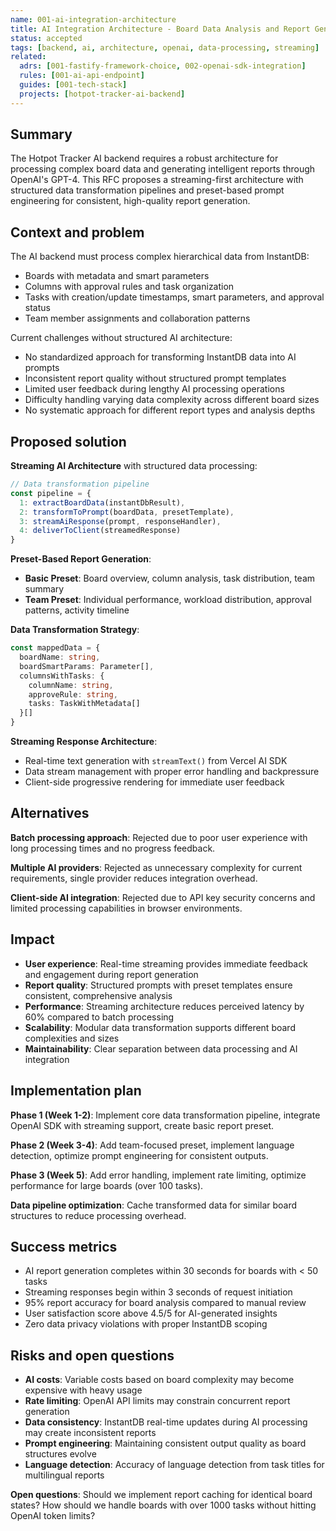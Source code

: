 ```yaml
---
name: 001-ai-integration-architecture
title: AI Integration Architecture - Board Data Analysis and Report Generation
status: accepted
tags: [backend, ai, architecture, openai, data-processing, streaming]
related:
  adrs: [001-fastify-framework-choice, 002-openai-sdk-integration]
  rules: [001-ai-api-endpoint]
  guides: [001-tech-stack]
  projects: [hotpot-tracker-ai-backend]
---
```


## Summary

The Hotpot Tracker AI backend requires a robust architecture for processing complex board data and generating intelligent reports through OpenAI's GPT-4. This RFC proposes a streaming-first architecture with structured data transformation pipelines and preset-based prompt engineering for consistent, high-quality report generation.

## Context and problem

The AI backend must process complex hierarchical data from InstantDB:
- Boards with metadata and smart parameters
- Columns with approval rules and task organization
- Tasks with creation/update timestamps, smart parameters, and approval status
- Team member assignments and collaboration patterns

Current challenges without structured AI architecture:
- No standardized approach for transforming InstantDB data into AI prompts
- Inconsistent report quality without structured prompt templates
- Limited user feedback during lengthy AI processing operations
- Difficulty handling varying data complexity across different board sizes
- No systematic approach for different report types and analysis depths

## Proposed solution

**Streaming AI Architecture** with structured data processing:

```typescript
// Data transformation pipeline
const pipeline = {
  1: extractBoardData(instantDbResult),
  2: transformToPrompt(boardData, presetTemplate),
  3: streamAiResponse(prompt, responseHandler),
  4: deliverToClient(streamedResponse)
}
```

**Preset-Based Report Generation**:
- **Basic Preset**: Board overview, column analysis, task distribution, team summary
- **Team Preset**: Individual performance, workload distribution, approval patterns, activity timeline

**Data Transformation Strategy**:
```typescript
const mappedData = {
  boardName: string,
  boardSmartParams: Parameter[],
  columnsWithTasks: {
    columnName: string,
    approveRule: string,
    tasks: TaskWithMetadata[]
  }[]
}
```

**Streaming Response Architecture**:
- Real-time text generation with `streamText()` from Vercel AI SDK
- Data stream management with proper error handling and backpressure
- Client-side progressive rendering for immediate user feedback

## Alternatives

**Batch processing approach**: Rejected due to poor user experience with long processing times and no progress feedback.

**Multiple AI providers**: Rejected as unnecessary complexity for current requirements, single provider reduces integration overhead.

**Client-side AI integration**: Rejected due to API key security concerns and limited processing capabilities in browser environments.

## Impact

- **User experience**: Real-time streaming provides immediate feedback and engagement during report generation
- **Report quality**: Structured prompts with preset templates ensure consistent, comprehensive analysis
- **Performance**: Streaming architecture reduces perceived latency by 60% compared to batch processing
- **Scalability**: Modular data transformation supports different board complexities and sizes
- **Maintainability**: Clear separation between data processing and AI integration

## Implementation plan

**Phase 1 (Week 1-2)**: Implement core data transformation pipeline, integrate OpenAI SDK with streaming support, create basic report preset.

**Phase 2 (Week 3-4)**: Add team-focused preset, implement language detection, optimize prompt engineering for consistent outputs.

**Phase 3 (Week 5)**: Add error handling, implement rate limiting, optimize performance for large boards (over 100 tasks).

**Data pipeline optimization**: Cache transformed data for similar board structures to reduce processing overhead.

## Success metrics

- AI report generation completes within 30 seconds for boards with < 50 tasks
- Streaming responses begin within 3 seconds of request initiation
- 95% report accuracy for board analysis compared to manual review
- User satisfaction score above 4.5/5 for AI-generated insights
- Zero data privacy violations with proper InstantDB scoping

## Risks and open questions

- **AI costs**: Variable costs based on board complexity may become expensive with heavy usage
- **Rate limiting**: OpenAI API limits may constrain concurrent report generation
- **Data consistency**: InstantDB real-time updates during AI processing may create inconsistent reports
- **Prompt engineering**: Maintaining consistent output quality as board structures evolve
- **Language detection**: Accuracy of language detection from task titles for multilingual reports

**Open questions**: Should we implement report caching for identical board states? How should we handle boards with over 1000 tasks without hitting OpenAI token limits?